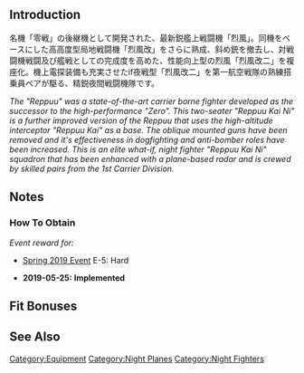 {{EquipmentInfo|339}}

==Introduction==
名機「零戦」の後継機として開発された、最新鋭艦上戦闘機「烈風」。同機をベースにした高高度型局地戦闘機「烈風改」をさらに熟成、斜め銃を撤去し、対戦闘機戦闘及び艦戦としての完成度を高めた、性能向上型の烈風「烈風改二」を複座化。機上電探装備も充実させたif夜戦型「烈風改二」を第一航空戦隊の熟練搭乗員ペアが駆る、精鋭夜間戦闘機隊です。

''The "Reppuu" was a state-of-the-art carrier borne fighter developed as the successor to the high-performance "Zero". This two-seater "Reppuu Kai Ni" is a further improved version of the Reppuu that uses the high-altitude interceptor "Reppuu Kai" as a base. The oblique mounted guns have been removed and it's effectiveness in dogfighting and anti-bomber roles have been increased.  This is an elite what-if, night fighter "Reppuu Kai Ni" squadron that has been enhanced with a plane-based radar and is crewed by skilled pairs from the 1st Carrier Division.''

==Notes==
<div class="mw-collapsible"><h3>How To Obtain</h3>
<div class="mw-collapsible-content">
''Event reward for:''
* [[Spring 2019 Event]] E-5: Hard

</div></div>


<div class="mw-collapsible><h3>Updates History</h3>
<div class="mw-collapsible-content>
* '''2019-05-25:''' '''Implemented'''
</div></div>

==Fit Bonuses==
{{:Reppuu Kai Ni Model E (CarDiv 1/Skilled)/Bonuses}}

==See Also==
{{Equipmentlist}}
[[Category:Equipment]]
[[Category:Night Planes]]
[[Category:Night Fighters]]